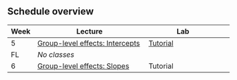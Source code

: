 ## Schedule overview

| Week | Lecture                                                   | Lab                                    |     |
|------|-----------------------------------------------------------|----------------------------------------|-----|
| 5    | [Group-level effects: Intercepts](slides/lecture-w05.qmd) | [Tutorial](tutorials/tutorial-w05.qmd) |     |
| FL   | *No classes*                                              |                                        |     |
| 6    | [Group-level effects: Slopes](slides/lecture-w06.qmd)     | Tutorial                               |     |
